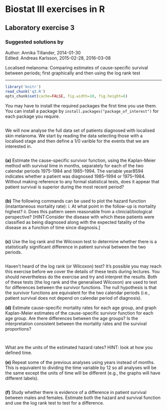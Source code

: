 Biostat III exercises in R
===========
Laboratory exercise 3
-----------

### Suggested solutions by
Author: Annika Tillander, 2014-01-30 <br/>
Edited: Andreas Karlsson, 2015-02-28, 2016-03-08

Localised melanoma: Comparing estimates of cause-specific survival between periods; first graphically and then using the log rank test

-----------

```r
library('knitr')
read_chunk('q3.R')
opts_chunk$set(cache=FALSE, fig.width=10, fig.height=6)
```

You may have to install the required packages the first time you use them. You can install a package by `install.packages("package_of_interest")` for each package you require.

```r
```

We will now analyse the full data set of patients diagnosed with localised skin melanoma. We start by reading the data selecting those with a localised stage and then define a 1/0 varible for the events that we are interested in.

```r
```

**(a)** Estimate the cause-specific survivor function, using the Kaplan-Meier method with survival time in months, separately for each of the two calendar periods 1975–1984 and 1985–1994. The variable year8594 indicates whether a patient was diagnosed 1985–1994 or 1975–1984. Without making reference to any formal statistical tests, does it appear that patient survival is superior during the most recent period?

```r
```

**(b)** The following commands can be used to plot the hazard function (instantaneous mortality rate):
	i.  At what point in the follow-up is mortality highest?
	ii. Does this pattern seem reasonable from a clinicial/biological perspective? [HINT:Consider the disease with which these patients were classified as being diagnosed along with the expected fatality of the disease as a function of time since diagnosis.]

```r
```

**(c)** Use the log rank and the Wilcoxon test to determine whether there is a statistically significant difference in patient survival between the two periods.

```r
```

Haven’t heard of the log rank (or Wilcoxon) test? It’s possible you may reach this exercise before we cover the details of these tests during lectures. You should nevertheless do the exercise and try and interpret the results. Both of these tests (the log rank and the generalised Wilcoxon) are used to test for differences between the survivor functions. The null hypothesis is that the survivor functions are equivalent for the two calendar periods (i.e., patient survival does not depend on calendar period of diagnosis).

**(d)** Estimate cause-specific mortality rates for each age group, and graph Kaplan-Meier estimates of the cause-specific survivor function for each age group. Are there differences between the age groups? Is the interpretation consistent between the mortality rates and the survival proportions?

```r
```

```r
```

What are the units of the estimated hazard rates? HINT: look at how you defined time.

**(e)** Repeat some of the previous analyses using years instead of months. This is equivalent to dividing the time variable by 12 so all analyses will be the same except the units of time will be different (e.g., the graphs will have different labels).

```r
```

**(f)** Study whether there is evidence of a difference in patient survival between males and females. Estimate both the hazard and survival function and use the log rank test to test for a difference.

```r
```
